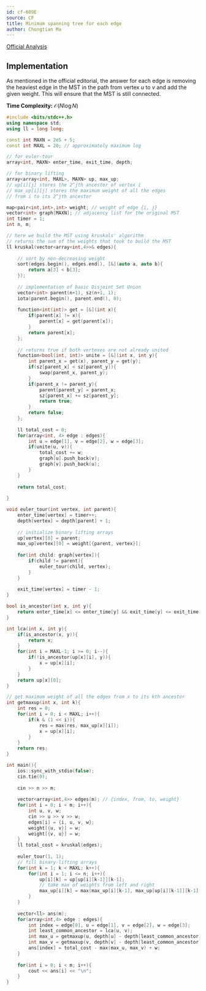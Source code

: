 ```yaml
---
id: cf-609E
source: CF
title: Minimum spanning tree for each edge
author: Chongtian Ma
---
```


[Official Analysis](https://codeforces.com/blog/entry/22187)

## Implementation 

As mentioned in the official editorial, the answer for each edge is removing the heaviest edge in the MST in
the path from vertex $u$ to $v$ and add the given weight. This will ensure that the MST is still connected.

**Time Complexity:** $\mathcal{O}(N\log N)$

<LanguageSection>

<CPPSection>

```cpp
#include <bits/stdc++.h>
using namespace std;
using ll = long long;

const int MAXN = 2e5 + 5;
const int MAXL = 20; // approximately maximum log

// for euler-tour
array<int, MAXN> enter_time, exit_time, depth;

// for binary lifting
array<array<int, MAXL>, MAXN> up, max_up;
// up[i][j] stores the 2^jth ancestor of vertex i
// max_up[i][j] stores the maximum weight of all the edges
// from i to its 2^jth ancestor

map<pair<int,int>,int> weight; // weight of edge {i, j}
vector<int> graph[MAXN]; // adjacency list for the original MST
int timer = 1;
int n, m;

// here we build the MST using kruskals' algorithm
// returns the sum of the weights that took to build the MST
ll kruskal(vector<array<int,4>>& edges){
	
	// sort by non-decreasing weight
	sort(edges.begin(), edges.end(), [&](auto a, auto b){
		return a[3] < b[3];
	});
	
	// implementation of basic Disjoint Set Union
	vector<int> parent(n+1), sz(n+1, 1);
	iota(parent.begin(), parent.end(), 0);
	
	function<int(int)> get = [&](int x){
		if(parent[x] != x){
			parent[x] = get(parent[x]);
		}
		return parent[x];
	};
	
	// returns true if both vertexes are not already united
	function<bool(int, int)> unite = [&](int x, int y){
		int parent_x = get(x), parent_y = get(y);
		if(sz[parent_x] < sz[parent_y]){
			swap(parent_x, parent_y);
		}
		if(parent_x != parent_y){
			parent[parent_y] = parent_x;
			sz[parent_x] += sz[parent_y];
			return true;
		}
		return false;
	};
	
	ll total_cost = 0;
	for(array<int, 4> edge : edges){
		int u = edge[1], v = edge[2], w = edge[3];
		if(unite(u, v)){
			total_cost += w;
			graph[u].push_back(v);
			graph[v].push_back(u);
		}
	}
	
	return total_cost;
	
}

void euler_tour(int vertex, int parent){
	enter_time[vertex] = timer++;
	depth[vertex] = depth[parent] + 1;
	
	// initialize binary lifting arrays
	up[vertex][0] = parent; 
	max_up[vertex][0] = weight[{parent, vertex}];
	
	for(int child: graph[vertex]){
		if(child != parent){
			euler_tour(child, vertex);
		}
	}
	
	exit_time[vertex] = timer - 1;
}

bool is_ancestor(int x, int y){
	return enter_time[x] <= enter_time[y] && exit_time[y] <= exit_time[x];
}

int lca(int x, int y){
	if(is_ancestor(x, y)){
		return x;
	}
	for(int i = MAXL-1; i >= 0; i--){
		if(!is_ancestor(up[x][i], y)){
			x = up[x][i];
		}
	}
	return up[x][0];
}

// get maximum weight of all the edges from x to its kth ancestor
int getmaxup(int x, int k){
	int res = 0;
	for(int i = 0; i < MAXL; i++){
		if(k & (1 << i)){
			res = max(res, max_up[x][i]);
			x = up[x][i];
		}
	}
	return res;
}

int main(){
	ios::sync_with_stdio(false);
	cin.tie(0);
	
	cin >> n >> m;
	
	vector<array<int,4>> edges(m); // {index, from, to, weight}
	for(int i = 0; i < m; i++){
		int u, v, w; 
		cin >> u >> v >> w;
		edges[i] = {i, u, v, w};
		weight[{u, v}] = w;
		weight[{v, u}] = w;
	}
	ll total_cost = kruskal(edges);
	
	euler_tour(1, 1);
	// fill binary-lifting arrays
	for(int k = 1; k < MAXL; k++){
		for(int i = 1; i <= n; i++){
			up[i][k] = up[up[i][k-1]][k-1];
			// take max of weights from left and right
			max_up[i][k] = max(max_up[i][k-1], max_up[up[i][k-1]][k-1]);
		}
	}
	
	vector<ll> ans(m);
	for(array<int,4> edge : edges){
		int index = edge[0], u = edge[1], v = edge[2], w = edge[3];
		int least_common_ancestor = lca(u, v);
		int max_u = getmaxup(u, depth[u] - depth[least_common_ancestor]);
		int max_v = getmaxup(v, depth[v] - depth[least_common_ancestor]);
		ans[index] = total_cost - max(max_u, max_v) + w;
	}
	
	for(int i = 0; i < m; i++){
		cout << ans[i] << "\n";
	}
}
```
                      
</CPPSection>
  
</LanguageSection>
